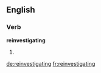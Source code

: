 ==English==

===Verb===
'''reinvestigating'''

# {{present participle of|[[reinvestigate]]}}

[[de:reinvestigating]]
[[fr:reinvestigating]]